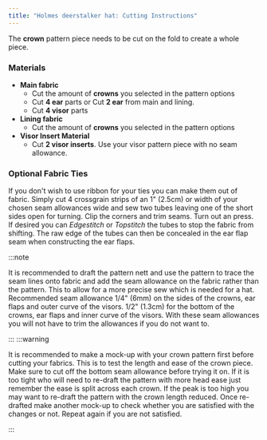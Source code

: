 ```yaml
---
title: "Holmes deerstalker hat: Cutting Instructions"
---
```


The **crown** pattern piece needs to be cut on the fold to create a whole piece.

### Materials

- **Main fabric**
  - Cut the amount of **crowns** you selected in the pattern options
  - Cut **4 ear** parts or Cut **2 ear** from main and lining.
  - Cut **4 visor** parts
- **Lining fabric**
  - Cut the amount of **crowns** you selected in the pattern options
- **Visor Insert Material**
  - Cut **2 visor inserts**. Use your visor pattern piece with no seam allowance.

### Optional Fabric Ties

If you don't wish to use ribbon for your ties you can make them out of fabric. Simply cut 4 crossgrain strips of an 1" (2.5cm) or width of your chosen seam allowances wide and sew two tubes leaving one of the short sides open for turning. Clip the corners and trim seams. Turn out an press. If desired you can _Edgestitch_ or _Topstitch_ the tubes to stop the fabric from shifting. The raw edge of the tubes can then be concealed in the ear flap seam when constructing the ear flaps.

:::note


It is recommended to draft the pattern nett and use the pattern to trace the seam lines onto fabric and add the seam allowance on the fabric rather than the pattern. This to allow for a more precise sew which is needed for a hat. Recommended seam allowance 1/4" (6mm) on the sides of the crowns, ear flaps and outer curve of the visors. 1/2" (1.3cm) for the bottom of the crowns, ear flaps and inner curve of the visors. With these seam allowances you will not have to trim the allowances if you do not want to.

:::
:::warning


It is recommended to make a mock-up with your crown pattern first before cutting your fabrics. This is to test the length and ease of the crown piece. Make sure to cut off the bottom seam allowance before trying it on. If it is too tight who will need to re-draft the pattern with more head ease just remember the ease is split across each crown. If the peak is too high you may want to re-draft the pattern with the crown length reduced. Once re-drafted make another mock-up to check whether you are satisfied with the changes or not. Repeat again if you are not satisfied.

:::
